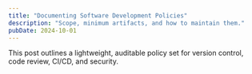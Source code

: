 ```yaml
---
title: "Documenting Software Development Policies"
description: "Scope, minimum artifacts, and how to maintain them."
pubDate: 2024-10-01
---
```


This post outlines a lightweight, auditable policy set for version control, code review, CI/CD, and security.
